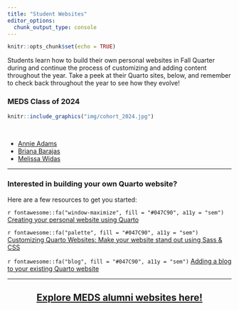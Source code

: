 ```yaml
---
title: "Student Websites"
editor_options: 
  chunk_output_type: console
---
```


```r
knitr::opts_chunk$set(echo = TRUE)
```

Students learn how to build their own personal websites in Fall Quarter during and continue the process of customizing and adding content throughout the year. Take a peek at their Quarto sites, below, and remember to check back throughout the year to see how they evolve!

### MEDS Class of 2024

```r
knitr::include_graphics("img/cohort_2024.jpg")
```

<br>

- [Annie Adams](https://annieradams.github.io/)
- [Briana Barajas](https://briana-barajas.github.io/)
- [Melissa Widas](https://mwidas.github.io/)

---

### Interested in building your own Quarto website?
 
Here are a few resources to get you started:

`r fontawesome::fa("window-maximize", fill = "#047C90", a11y = "sem")` [Creating your personal website using Quarto](https://ucsb-meds.github.io/creating-quarto-websites/)

`r fontawesome::fa("palette", fill = "#047C90", a11y = "sem")` [Customizing Quarto Websites: Make your website stand out using Sass & CSS](https://ucsb-meds.github.io/customizing-quarto-websites/#/title-slide)

`r fontawesome::fa("blog", fill = "#047C90", a11y = "sem")` [Adding a blog to your existing Quarto website](https://samanthacsik.github.io/posts/2022-10-24-quarto-blogs/)

---

<h2 align="center">[Explore MEDS alumni websites here!](alumni_websites.html)</h2>

